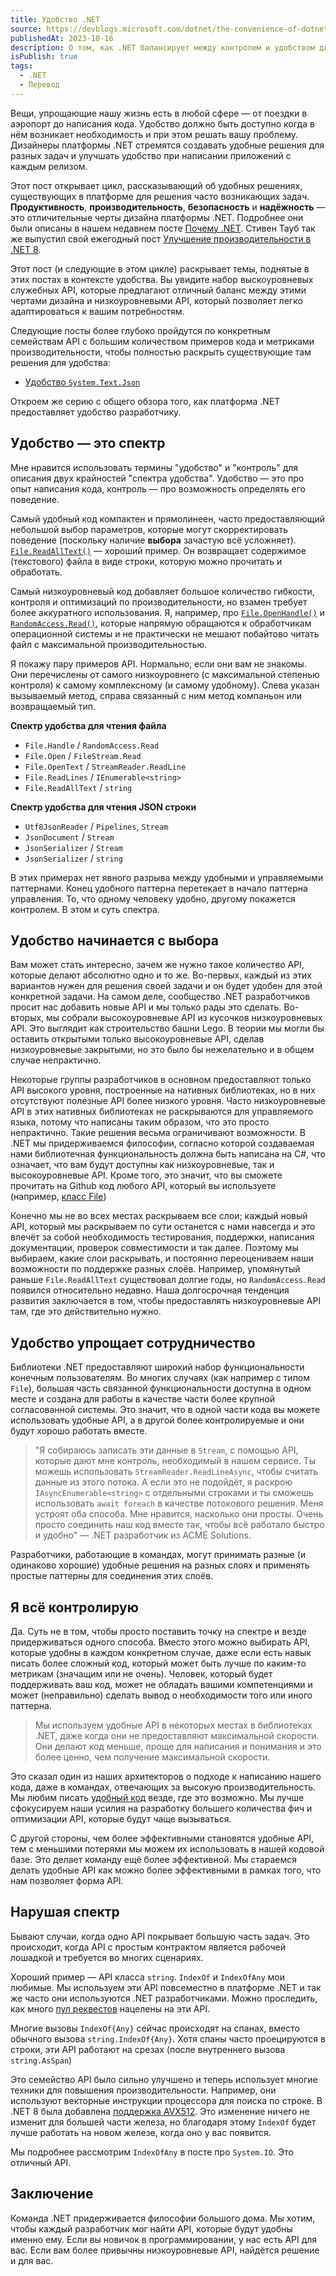 ```yaml
---
title: Удобство .NET
source: https://devblogs.microsoft.com/dotnet/the-convenience-of-dotnet/
publishedAt: 2023-10-16
description: О том, как .NET балансирует между контролем и удобством для разработчика
isPublish: true
tags:
  - .NET
  - Перевод
---
```


Вещи, упрощающие нашу жизнь есть в любой сфере — от поездки в аэропорт до написания кода. Удобство должно быть доступно когда в нём возникает необходимость и при этом решать вашу проблему. Дизайнеры платформы .NET стремятся создавать удобные решения для разных задач и улучшать удобство при написании приложений с каждым релизом.

Этот пост открывает цикл, рассказывающий об удобных решениях, существующих в платформе для решения часто возникающих задач. **Продуктивность**, **производительность**, **безопасность** и **надёжность** — это отличительные черты дизайна платформы .NET. Подробнее они были описаны в нашем недавнем посте [Почему .NET](https://devblogs.microsoft.com/dotnet/why-dotnet/). Стивен Тауб так же выпустил свой ежегодный пост [Улучшение производительности в .NET 8](https://devblogs.microsoft.com/dotnet/performance-improvements-in-net-8/).

Этот пост (и следующие в этом цикле) раскрывает темы, поднятые в этих постах в контексте удобства. Вы увидите набор выскоуровневых служебных API, которые предлагают отличный баланс между этими чертами дизайна и низкоуровневыми API, который позволяет легко адаптироваться к вашим потребностям.

Следующие посты более глубоко пройдутся по конкретным семействам API с большим количеством примеров кода и метриками производительности, чтобы полностью раскрыть существующие там решения для удобства:

- [Удобство `System.Text.Json`](https://devblogs.microsoft.com/dotnet/the-convenience-of-system-text-json/)

Откроем же серию с общего обзора того, как платформа .NET предоставляет удобство разработчику.

## Удобство — это спектр

Мне нравится использовать термины "удобство" и "контроль" для описания двух крайностей "спектра удобства". Удобство — это про опыт написания кода, контроль — про возможность определять его поведение.

Самый удобный код компактен и прямолинеен, часто предоставляющий небольшой выбор параметров, которые могут скорректировать поведение (поскольку наличие **выбора** зачастую всё усложняет). [`File.ReadAllText()`](https://learn.microsoft.com/dotnet/api/system.io.file.readalltext) — хороший пример. Он возвращает содержимое (текстового) файла в виде строки, которую можно прочитать и обработать.

Самый низкоуровневый код добавляет большое количество гибкости, контроля и оптимизаций по производительности, но взамен требует более аккуратного использования. Я, например, про [`File.OpenHandle()`](https://learn.microsoft.com/dotnet/api/system.io.file.openhandle) и [`RandomAccess.Read()`](https://learn.microsoft.com/dotnet/api/system.io.randomaccess.read), которые напрямую обращаются к обработчикам операционной системы и не практически не мешают побайтово читать файл с максимальной производительностью.

Я покажу пару примеров API. Нормально, если они вам не знакомы. Они перечислены от самого низкоуровнего (с максимальной степенью контроля) к самому комплексному (и самому удобному). Слева указан вызываемый метод, справа связанный с ним метод компаньон или возвращаемый тип.

**Спектр удобства для чтения файла**

- `File.Handle` / `RandomAccess.Read`
- `File.Open` / `FileStream.Read`
- `File.OpenText` / `StreamReader.ReadLine`
- `File.ReadLines` / `IEnumerable<string>`
- `File.ReadAllText` / `string`


**Спектр удобства для чтения JSON строки**

- `Utf8JsonReader` / `Pipelines`, `Stream`
- `JsonDocument` / `Stream`
- `JsonSerializer` / `Stream`
- `JsonSerializer` / `string`

В этих примерах нет явного разрыва между удобными и управляемыми паттернами. Конец удобного паттерна перетекает в начало паттерна управления. То, что одному человеку удобно, другому покажется контролем. В этом и суть спектра.

## Удобство начинается с выбора

Вам может стать интересно, зачем же нужно такое количество API, которые делают абсолютно одно и то же. Во-первых, каждый из этих вариантов нужен для решения своей задачи и он будет удобен для этой конкретной задачи. На самом деле, сообщество .NET разработчиков просит нас добавить новые API и мы только рады это сделать. Во-вторых, мы собрали высокоуровневые API из кусочков низкоуровневых API. Это выглядит как строительство башни Lego. В теории мы могли бы оставить открытыми только высокоуровневые API, сделав низкоуровневые закрытыми, но это было бы нежелательно и в общем случае непрактично.

Некоторые группы разработчиков в основном предоставляют только API высокого уровня, построенные на нативных библиотеках, но в них отсутствуют полезные API более низкого уровня. Часто низкоуровневые API в этих нативных библиотеках не раскрываются для управляемого языка, потому что написаны таким образом, что это просто непрактично. Такие решения весьма ограничивают возможности. В .NET мы придерживаемся философии, согласно которой создаваемая нами библиотечная функциональность должна быть написана на C#, что означает, что вам будут доступны как низкоуровневые, так и высокоуровневые API. Кроме того, это значит, что вы сможете прочитать на Github код любого API, который вы используете (например, [класс File](https://github.com/dotnet/runtime/blob/main/src/libraries/System.Private.CoreLib/src/System/IO/File.cs))

Конечно мы не во всех местах раскрываем все слои; каждый новый API, который мы раскрываем по сути останется с нами навсегда и это влечёт за собой необходимость тестирования, поддержки, написания документации, проверок совместимости и так далее. Поэтому мы выбираем, какие слои раскрывать, и постоянно переоцениваем наши возможности по поддержке разных слоёв. Например, упомянутый раньше `File.ReadAllText` существовал долгие годы, но `RandomAccess.Read` появился относительно недавно. Наша долгосрочная тенденция развития заключается в том, чтобы предоставлять низкоуровневые API там, где это действительно нужно.

## Удобство упрощает сотрудничество

Библиотеки .NET предоставляют широкий набор функциональности конечным пользователям. Во многих случаях (как например с типом `File`), большая часть связанной функциональности доступна в одном месте и создана для работы в качестве части более крупной согласованной системы. Это значит, что в одной части кода вы можете использовать удобные API, а в другой более контролируемые и они будут хорошо работать вместе.

> "Я собираюсь записать эти данные в `Stream`, с помощью API, которые дают мне контроль, необходимый в нашем сервисе. Ты можешь использовать `StreamReader.ReadLineAsync`, чтобы считать данные из этого потока. А если это не подойдёт, я раскрою `IAsyncEnumerable<string>` с отдельными строками и ты сможешь использовать `await foreach` в качестве потокового решения. Меня устроят оба способа. Мне нравится, насколько они просты. Очень просто соединить наш код вместе так, чтобы всё работало быстро и удобно" — .NET разработчик из ACME Solutions.

Разработчики, работающие в командах, могут принимать разные (и одинаково хорошие) удобные решения на разных слоях и применять простые паттерны для соединения этих слоёв.

## Я всё контролирую

Да. Суть не в том, чтобы просто поставить точку на спектре и везде придерживаться одного способа. Вместо этого можно выбирать API, которые удобны в каждом конкретном случае, даже если есть навык писать более сложный код, который может быть лучше по каким-то метрикам (значащим или не очень). Человек, который будет поддерживать ваш код, может не обладать вашими компетенциями и может (неправильно) сделать вывод о необходимости того или иного паттерна.

> Мы используем удобные API в некоторых местах в библиотеках .NET, даже когда они не предоставляют максимальной скорости. Они делают код меньше, проще для написания и понимания и это более ценно, чем получение максимальной скорости.

Это сказал один из наших архитекторов о подходе к написанию нашего кода, даже в командах, отвечающих за высокую производительность. Мы любим писать [удобный код](https://github.com/dotnet/runtime/blob/8f565f39ecdee9ce68c6c7f10598a752ab51bc2e/src/libraries/Common/src/Interop/Linux/os-release/Interop.OSReleaseFile.cs#L24) везде, где это возможно. Мы лучше сфокусируем наши усилия на разработку большего количества фич и оптимизации API, которые будут чаще вызываться.

С другой стороны, чем более эффективными становятся удобные API, тем с меньшими потерями мы можем их использовать в нашей кодовой базе. Это делает команду ещё более эффективной. Мы стараемся делать удобные API как можно более эффективными в рамках того, что нам позволяет форма API.

## Нарушая спектр

Бывают случаи, когда одно API покрывает большую часть задач. Это происходит, когда API с простым контрактом является рабочей лошадкой и требуется во многих сценариях.

Хороший пример — API класса `string`. `IndexOf` и `IndexOfAny` мои любимые. Мы используем эти API повсеместно в платформе .NET и так же часто они используются .NET разработчиками. Можно проследить, как много [пул реквестов](https://github.com/dotnet/runtime/pulls?q=is%3Apr+IndexOf) нацелены на эти API.

Многие вызовы `IndexOf{Any}` сейчас происходят на спанах, вместо обычного вызова `string.IndexOf{Any}`. Хотя спаны часто проецируются в строки, эти API работают на срезах (после внутреннего вызова `string.AsSpan`)

Это семейство API было сильно улучшено и теперь использует многие техники для повышения производительности. Например, они используют векторные инструкции процессора для поиска по строке. В .NET 8 была добавлена [поддержка AVX512](https://github.com/dotnet/runtime/pull/86655). Это изменение ничего не изменит для большей части железа, но благодаря этому `IndexOf` будет лучше работать на новом железе, когда оно у вас появится.

Мы подробнее рассмотрим `IndexOfAny` в посте про `System.IO`. Это отличный API.

## Заключение

Команда .NET придерживается философии большого дома. Мы хотим, чтобы каждый разработчик мог найти API, которые будут удобны именно ему. Если вы новичок в программировании, у нас есть API для вас. Если вам более привычны низкоуровневые API, найдётся решение и для вас.
